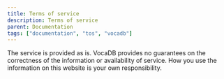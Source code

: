 ---
title: Terms of service
description: Terms of service
parent: Documentation
tags: ["documentation", "tos", "vocadb"]
---

The service is provided as is. VocaDB provides no guarantees on the correctness of the information or availability of service. How you use the information on this website is your own responsibility.